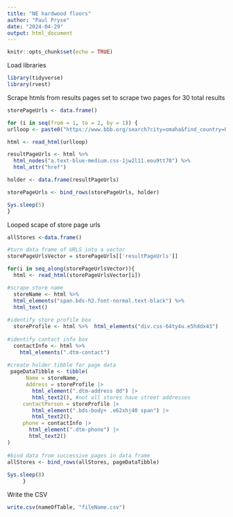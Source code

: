 ---
title: "NE hardwood floors"
author: "Paul Pryse"
date: "2024-04-29"
output: html_document
---

```{r setup, include=FALSE}
knitr::opts_chunk$set(echo = TRUE)
```

Load libraries
```{r}
library(tidyverse)
library(rvest)
```

Scrape htmls from results pages
set to scrape two pages for 30 total results
```{r}
storePageUrls <- data.frame()

for (i in seq(from = 1, to = 2, by = 1)) {
urlloop <- paste0("https://www.bbb.org/search?city=omaha&find_country=USA&find_entity=10058-000&find_id=205_10058-000_alias&find_latlng=41.245472%2C-96.027732&find_loc=Omaha%2C%20NE&find_text=floor%20hardwood&find_type=Category&page=", i, "&sort=Distance&state=ne")

html <- read_html(urlloop)

resultPageUrls <- html %>% 
  html_nodes("a.text-blue-medium.css-1jw2l11.eou9tt70") %>%
  html_attr("href")

holder <- data.frame(resultPageUrls)

storePageUrls <- bind_rows(storePageUrls, holder)

Sys.sleep(5)
}
```

Looped scape of store page urls
```{r}
allStores <-data.frame()

#turn data frame of URLS into a vector
storePageUrlsVector = storePageUrls[['resultPageUrls']]

for(i in seq_along(storePageUrlsVector)){
  html <- read_html(storePageUrlsVector[i])

#scrape store name 
  storeName <- html %>% 
  html_elements("span.bds-h2.font-normal.text-black") %>% 
  html_text()
   
#identify store profile box
  storeProfile <- html %>%  html_elements("div.css-64ty4u.e5hddx43")
  
#identify contact info box
  contactInfo <- html %>% 
    html_elements(".dtm-contact")
 
#create holder tibble for page data      
 pageDataTibble <- tibble(
      Name = storeName,
      Address = storeProfile |> 
        html_element(".dtm-address dd") |> 
        html_text2(), #not all stores have street addresses
     contactPerson = storeProfile |> 
        html_element(".bds-body+ .e62xhj40 span") |> 
        html_text2(),
     phone = contactInfo |>
       html_element(".dtm-phone") |>
       html_text2()
)
 
#bind data from successive pages in data frame
allStores <- bind_rows(allStores, pageDataTibble)
     
Sys.sleep(8)
     }
```

Write the CSV
```{r}
write.csv(nameOfTable, "fileName.csv")
```
